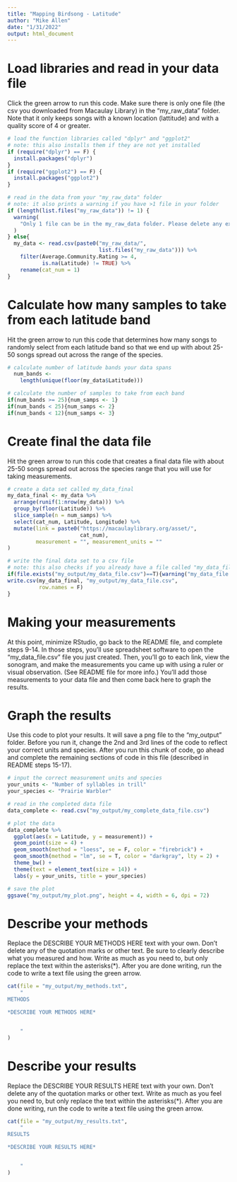 ```yaml
---
title: "Mapping Birdsong - Latitude"
author: "Mike Allen"
date: "1/31/2022"
output: html_document
---
```

# Load libraries and read in your data file
Click the green arrow to run this code. Make sure there is only one file (the csv you downloaded from Macaulay Library) in the "my_raw_data" folder. Note that it only keeps songs with a known location (lattitude) and with a quality score of 4 or greater.
```r
# load the function libraries called "dplyr" and "ggplot2"
# note: this also installs them if they are not yet installed
if (require("dplyr") == F) {
  install.packages("dplyr")
}
if (require("ggplot2") == F) {
  install.packages("ggplot2")
}

# read in the data from your "my_raw_data" folder
# note: it also prints a warning if you have >1 file in your folder
if (length(list.files("my_raw_data")) != 1) {
  warning(
    "Only 1 file can be in the my_raw_data folder. Please delete any except the one you want to analyze."
  )
} else{
  my_data <- read.csv(paste0("my_raw_data/",
                             list.files("my_raw_data"))) %>%
    filter(Average.Community.Rating >= 4,
           is.na(Latitude) != TRUE) %>%
    rename(cat_num = 1)
}
```
# Calculate how many samples to take from each latitude band
Hit the green arrow to run this code that determines how many songs to randomly select from each latitude band so that we end up with about 25-50 songs spread out across the range of the species.
```r
# calculate number of latitude bands your data spans
  num_bands <-
    length(unique(floor(my_data$Latitude)))

# calculate the number of samples to take from each band
if(num_bands >= 25){num_samps <- 1}
if(num_bands < 25){num_samps <- 2}
if(num_bands < 12){num_samps <- 3}
```
# Create final the data file
Hit the green arrow to run this code that creates a final data file with about 25-50 songs spread out across the species range that you will use for taking measurements.
```r
# create a data set called my_data_final
my_data_final <- my_data %>%
  arrange(runif(1:nrow(my_data))) %>%
  group_by(floor(Latitude)) %>%
  slice_sample(n = num_samps) %>%
  select(cat_num, Latitude, Longitude) %>%
  mutate(link = paste0("https://macaulaylibrary.org/asset/", 
                       cat_num),
         measurement = "", measurement_units = ""
)

# write the final data set to a csv file
# note: this also checks if you already have a file called "my_data_file.csv" to avoid accidentally overwriting data.
if(file.exists("my_output/my_data_file.csv")==T){warning("my_data_file.csv already exists. Rename it and try again.")} else{
write.csv(my_data_final, "my_output/my_data_file.csv",
          row.names = F)
}

```
# Making your measurements
At this point, minimize RStudio, go back to the README file, and complete steps 9-14. In those steps, you'll use spreadsheet software to open the "my_data_file.csv" file you just created. Then, you'll go to each link, view the sonogram, and make the measurements you came up with using a ruler or visual observation. (See README file for more info.) You'll add those measurements to your data file and then come back here to graph the results.

# Graph the results
Use this code to plot your results. It will save a png file to the "my_output" folder. Before you run it, change the 2nd and 3rd lines of the code to reflect your correct units and species. After you run this chunk of code, go ahead and complete the remaining sections of code in this file (described in README steps 15-17).
```r
# input the correct measurement units and species
your_units <- "Number of syllables in trill"
your_species <- "Prairie Warbler"

# read in the completed data file
data_complete <- read.csv("my_output/my_complete_data_file.csv")

# plot the data
data_complete %>%
  ggplot(aes(x = Latitude, y = measurement)) +
  geom_point(size = 4) +
  geom_smooth(method = "loess", se = F, color = "firebrick") +
  geom_smooth(method = "lm", se = T, color = "darkgray", lty = 2) +
  theme_bw() + 
  theme(text = element_text(size = 14)) +
  labs(y = your_units, title = your_species)

# save the plot
ggsave("my_output/my_plot.png", height = 4, width = 6, dpi = 72)
```
# Describe your methods
Replace the DESCRIBE YOUR METHODS HERE text with your own. Don't delete any of the quotation marks or other text. Be sure to clearly describe what you measured and how. Write as much as you need to, but only replace the text within the asterisks(*). After you are done writing, run the code to write a text file using the green arrow.
```r
cat(file = "my_output/my_methods.txt", 
    "
METHODS

*DESCRIBE YOUR METHODS HERE*


    "
)

```
# Describe your results
Replace the DESCRIBE YOUR RESULTS HERE text with your own. Don't delete any of the quotation marks or other text. Write as much as you feel you need to, but only replace the text within the asterisks(*). After you are done writing, run the code to write a text file using the green arrow.
```r
cat(file = "my_output/my_results.txt", 
    "
RESULTS

*DESCRIBE YOUR RESULTS HERE*


    "
)
```
